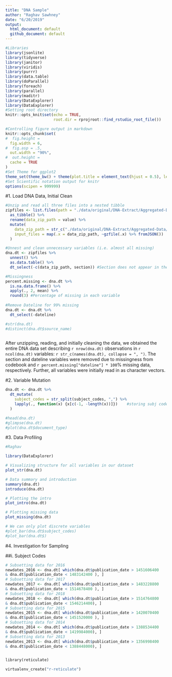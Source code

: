 ```yaml
---
title: "DNA Sample"
author: "Raghav Sawhney"
date: "6/20/2019"
output:
  html_document: default
  github_document: default
---
```


```r


#Libraries
library(jsonlite)
library(tidyverse)
library(janitor)
library(viridis)
library(purrr)
library(data.table)
library(doParallel)
library(foreach)
library(parallel)
library(maditr)
library(DataExplorer)
library(DataExplorer)
#Setting root directory
knitr::opts_knit$set(echo = TRUE,
                     root.dir = rprojroot::find_rstudio_root_file())

#Controlling figure output in markdown
knitr::opts_chunk$set(
#  fig.height =   
  fig.width = 6,
#  fig.asp = .5,
  out.width = "90%",
#  out.height = 
  cache = TRUE
)
#Set Theme for ggplot2
theme_set(theme_bw() + theme(plot.title = element_text(hjust = 0.5), legend.position = "bottom"))
#Set Scientific notation output for knitr
options(scipen = 999999)
```




#1. Load DNA Data, Initial Clean

```r
#Unzip and read all three files into a nested tibble
zipfiles <- list.files(path = "./data/original/DNA-Extract/Aggregated-Data") %>%
  as_tibble() %>%
  rename(data_zip_path = value) %>%
  mutate(
    data_zip_path = str_c("./data/original/DNA-Extract/Aggregated-Data/", data_zip_path),
    input_files = map(.x = data_zip_path, ~gzfile(.x) %>% fromJSON())
  )

#Unnest and clean unnecessary variables (i.e. almost all missing)
dna.dt <- zipfiles %>%
  unnest() %>%
  as.data.table() %>%
  dt_select(-c(data_zip_path, section)) #Section does not appear in the code book (DNA Snapshot)

#Missingness
percent.missing <- dna.dt %>%
  is.na.data.frame() %>%
  apply(., 2, mean) %>%
  round(3) #Percentage of missing in each variable
  
#Remove Dateline for 99% missing
dna.dt <- dna.dt %>%
  dt_select(-dateline)

#str(dna.dt)
#distinct(dna.dt$source_name)



```
After unzipping, reading, and initially cleaning the data, we obtained the entire DNA data set describing `r nrow(dna.dt)` observations in `r ncol(dna.dt)` variables: `r str_c(names(dna.dt), collapse = ", ")`. The section and dateline variables were removed due to missingness from codebook and `r percent.missing["dateline"] * 100`% missing data, respectively. Further, all variables were initially read in as character vectors.  

#2. Variable Mutation

```r
dna.dt <- dna.dt %>%
  dt_mutate(
    subject_codes = str_split(subject_codes, ",") %>%
    lapply(., function(x) {x[c(-1, -length(x))]})    #storing subj codes as nested list of char vector
  )

#head(dna.dt)
#glimpse(dna.dt)
#plot(dna.dt$document_type)
```

#3. Data Profiling  

```r
#Raghav

library(DataExplorer)

# Visualizing structure for all variables in our dataset
plot_str(dna.dt)

# Data summary and introduction
summary(dna.dt)
introduce(dna.dt)

# Plotting the intro
plot_intro(dna.dt)

# Plotting missing data
plot_missing(dna.dt)

# We can only plot discrete variables
#plot_bar(dna.dt$subject_codes)
#plot_bar(dna.dt$)

```

#4. Investigation for Sampling  

##i. Subject Codes  
```r

# Subsetting data for 2016
newdates_2016 <- dna.dt[ which(dna.dt$publication_date > 1451606400
& dna.dt$publication_date < 1483142400 ), ]
# Subsetting data for 2017
newdates_2017 <- dna.dt[ which(dna.dt$publication_date > 1483228800
& dna.dt$publication_date < 1514678400 ), ]
# Subsetting data for 2018
newdates_2018 <- dna.dt[ which(dna.dt$publication_date > 1514764800
& dna.dt$publication_date < 1546214400), ]
# Subsetting data for 2015
newdates_2015 <- dna.dt[ which(dna.dt$publication_date > 1420070400
& dna.dt$publication_date < 1451520000 ), ]
# Subsetting data for 2014
newdates_2014 <- dna.dt[ which(dna.dt$publication_date > 1388534400
& dna.dt$publication_date < 1419984000), ]
# Subsetting data for 2013
newdates_2013 <- dna.dt[ which(dna.dt$publication_date > 1356998400
& dna.dt$publication_date < 1388448000), ]



```


```python

library(reticulate)

virtualenv_create("r-reticulate")
```

